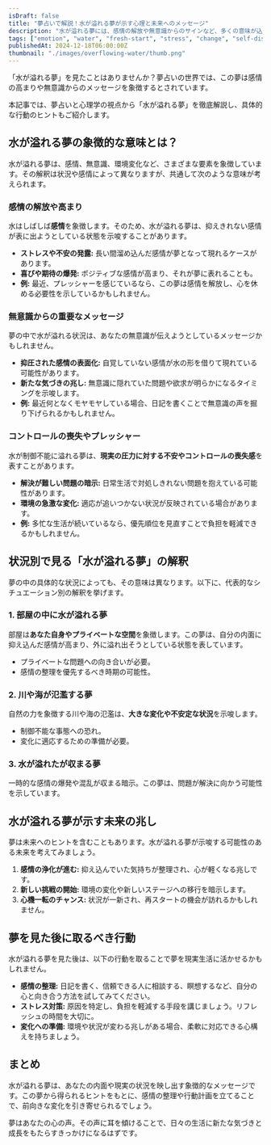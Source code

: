 ```yaml
---
isDraft: false
title: "夢占いで解説！水が溢れる夢が示す心理と未来へのメッセージ"
description: "水が溢れる夢には、感情の解放や無意識からのサインなど、多くの意味が込められています。夢占いと心理学の視点から、その象徴と具体的な行動のヒントを徹底解説します。"
tags: ["emotion", "water", "fresh-start", "stress", "change", "self-discovery", "purification", "anxiety"]
publishedAt: 2024-12-18T06:00:00Z
thumbnail: "./images/overflowing-water/thumb.png"
---
```


「水が溢れる夢」を見たことはありませんか？夢占いの世界では、この夢は感情の高まりや無意識からのメッセージを象徴するとされています。

本記事では、夢占いと心理学の視点から「水が溢れる夢」を徹底解説し、具体的な行動のヒントもご紹介します。

<TableOfContents />

<AdUnit />

## 水が溢れる夢の象徴的な意味とは？

水が溢れる夢は、感情、無意識、環境変化など、さまざまな要素を象徴しています。その解釈は状況や感情によって異なりますが、共通して次のような意味が考えられます。

### 感情の解放や高まり

水はしばしば<strong>感情</strong>を象徴します。そのため、水が溢れる夢は、抑えきれない感情が表に出ようとしている状態を示唆することがあります。

- <strong>ストレスや不安の発露:</strong> 長い間溜め込んだ感情が夢となって現れるケースがあります。
- <strong>喜びや期待の爆発:</strong> ポジティブな感情が高まり、それが夢に表れることも。
- <strong>例:</strong> 最近、プレッシャーを感じているなら、この夢は感情を解放し、心を休める必要性を示しているかもしれません。

### 無意識からの重要なメッセージ

夢の中で水が溢れる状況は、あなたの無意識が伝えようとしているメッセージかもしれません。

- <strong>抑圧された感情の表面化:</strong> 自覚していない感情が水の形を借りて現れている可能性があります。
- <strong>新たな気づきの兆し:</strong> 無意識に隠れていた問題や欲求が明らかになるタイミングを示唆します。
- <strong>例:</strong> 最近何となくモヤモヤしている場合、日記を書くことで無意識の声を掘り下げられるかもしれません。

### コントロールの喪失やプレッシャー

水が制御不能に溢れる夢は、<strong>現実の圧力に対する不安やコントロールの喪失感</strong>を表すことがあります。

- <strong>解決が難しい問題の暗示:</strong> 日常生活で対処しきれない問題を抱えている可能性があります。
- <strong>環境の急激な変化:</strong> 適応が追いつかない状況が反映されている場合があります。
- <strong>例:</strong> 多忙な生活が続いているなら、優先順位を見直すことで負担を軽減できるかもしれません。

<AdUnit />

## 状況別で見る「水が溢れる夢」の解釈

夢の中の具体的な状況によっても、その意味は異なります。以下に、代表的なシチュエーション別の解釈を挙げます。

### 1. 部屋の中に水が溢れる夢

部屋は<strong>あなた自身やプライベートな空間</strong>を象徴します。この夢は、自分の内面に抑え込んだ感情が高まり、外に溢れ出そうとしている状態を表しています。

- プライベートな問題への向き合いが必要。
- 感情の整理を優先するべき時期の可能性。

### 2. 川や海が氾濫する夢

自然の力を象徴する川や海の氾濫は、<strong>大きな変化や不安定な状況</strong>を示唆します。

- 制御不能な事態への恐れ。
- 変化に適応するための準備が必要。

### 3. 水が溢れたが収まる夢

一時的な感情の爆発や混乱が収まる暗示。この夢は、問題が解決に向かう可能性を示しています。

<AdUnit />

## 水が溢れる夢が示す未来の兆し

夢は未来へのヒントを含むこともあります。水が溢れる夢が示唆する可能性のある未来を考えてみましょう。

1. <strong>感情の浄化が進む:</strong> 抑え込んでいた気持ちが整理され、心が軽くなる兆しです。
2. <strong>新しい挑戦の開始:</strong> 環境の変化や新しいステージへの移行を暗示します。
3. <strong>心機一転のチャンス:</strong> 状況が一新され、再スタートの機会が訪れるかもしれません。

<AdUnit />

## 夢を見た後に取るべき行動

水が溢れる夢を見た後は、以下の行動を取ることで夢を現実生活に活かせるかもしれません。

- <strong>感情の整理:</strong> 日記を書く、信頼できる人に相談する、瞑想するなど、自分の心と向き合う方法を試してみてください。
- <strong>ストレス対策:</strong> 原因を特定し、負担を軽減する手段を講じましょう。リフレッシュの時間を大切に。
- <strong>変化への準備:</strong> 環境や状況が変わる兆しがある場合、柔軟に対応できる心構えを持ちましょう。

<AdUnit />

## まとめ

水が溢れる夢は、あなたの内面や現実の状況を映し出す象徴的なメッセージです。この夢から得られるヒントをもとに、感情の整理や行動計画を立てることで、前向きな変化を引き寄せられるでしょう。

夢はあなたの心の声。その声に耳を傾けることで、日々の生活に新たな気づきと成長をもたらすきっかけになるはずです。
